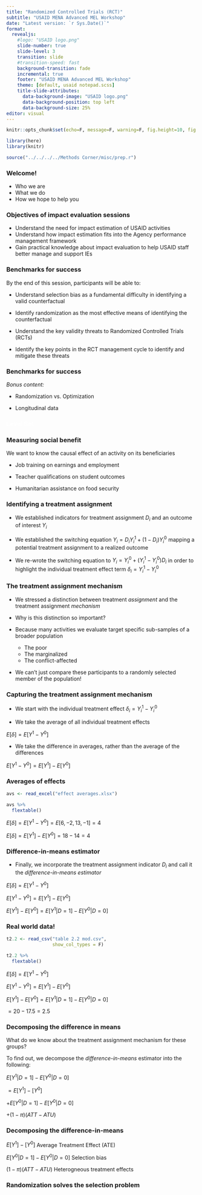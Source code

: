 ```yaml
---
title: "Randomized Controlled Trials (RCT)"
subtitle: "USAID MENA Advanced MEL Workshop"
date: "Latest version: `r Sys.Date()`"
format: 
  revealjs:
    #logo: "USAID logo.png"
    slide-number: true
    slide-level: 3
    transition: slide
    #transition-speed: fast
    background-transition: fade
    incremental: true
    footer: "USAID MENA Advanced MEL Workshop"
    theme: [default, usaid notepad.scss]
    title-slide-attributes: 
      data-background-image: "USAID logo.png"
      data-background-position: top left
      data-background-size: 25%
editor: visual
---
```


```r

knitr::opts_chunk$set(echo=F, message=F, warning=F, fig.height=10, fig.width=6)

library(here)
library(knitr)

source("../../../../Methods Corner/misc/prep.r")

```

### Welcome!

-   Who we are
-   What we do
-   How we hope to help you

### Objectives of impact evaluation sessions

-   Understand the need for impact estimation of USAID activities
-   Understand how impact estimation fits into the Agency performance management framework
-   Gain practical knowledge about impact evaluation to help USAID staff better manage and support IEs

### Benchmarks for success

By the end of this session, participants will be able to:

-   Understand selection bias as a fundamental difficulty in identifying a valid counterfactual

-   Identify randomization as the most effective means of identifying the counterfactual

-   Understand the key validity threats to Randomized Controlled Trials (RCTs)

-   Identify the key points in the RCT management cycle to identify and mitigate these threats

### Benchmarks for success

*Bonus content:*

-   Randomization vs. Optimization

-   Longitudinal data

### [Level Set]{style="color:white;"} {background-color="#002F6C"}

### Measuring social benefit

We want to know the causal effect of an activity on its beneficiaries

-   Job training on earnings and employment

-   Teacher qualifications on student outcomes

-   Humanitarian assistance on food security

### Identifying a treatment assignment

- We established indicators for treatment assignment $D_i$ and an outcome of interest $Y_i$

- We established the switching equation $Y_i=D_iY_i^1+(1-D_i)Y_i^0$ mapping a potential treatment assignment to a realized outcome

- We re-wrote the switching equation to $Y_i=Y_i^0+(Y_i^1-Y_i^0)D_i$ in order to highlight the individual treatment effect term $\delta_i=Y_i^1-Y_i^0$

### The treatment assignment mechanism

-   We stressed a distinction between treatment *assignment* and the treatment assignment *mechanism*

-   Why is this distinction so important?

-   Because many activities we evaluate target specific sub-samples of a broader population

    -   The poor
    -   The marginalized
    -   The conflict-affected

-   We can't just compare these participants to a randomly selected member of the population!

### Capturing the treatment assignment mechanism 

- We start with the individual treatment effect $\delta_i=Y_i^1-Y_i^0$

- We take the average of all individual treatment effects

$E\bigr[\delta\bigr]=E\bigr[Y^1-Y^0\bigr]$

- We take the difference in averages, rather than the average of the differences

$E\bigr[Y^1-Y^0\bigr]=E\bigr[Y^1\bigr]-E\bigr[Y^0\bigr]$

### Averages of effects

```r
avs <- read_excel("effect averages.xlsx")

avs %>%
  flextable()

```

$E\bigr[\delta\bigr]=E\bigr[Y^1-Y^0\bigr]=E\bigr[6,-2,13,-1\bigr]=4$

$E\bigr[\delta\bigr]=E\bigr[Y^1\bigr]-E\bigr[Y^0\bigr]=18-14=4$

### Difference-in-means estimator

- Finally, we incorporate the treatment assignment indicator $D_i$ and call it the *difference-in-means estimator*

$E\bigr[\delta\bigr]=E\bigr[Y^1-Y^0\bigr]$ 

$E\bigr[Y^1-Y^0\bigr]=E\bigr[Y^1\bigr]-E\bigr[Y^0\bigr]$ 

$E\bigr[Y^1\bigr]-E\bigr[Y^0\bigr]=E\bigr[Y^1|D=1\bigr]-E\bigr[Y^0|D=0\bigr]$ 

### Real world data!

```r

t2.2 <- read_csv("table 2.2 mod.csv",
                 show_col_types = F)

t2.2 %>%
  flextable()

```

$E\bigr[\delta\bigr]=E\bigr[Y^1-Y^0\bigr]$ 

$E\bigr[Y^1-Y^0\bigr]=E\bigr[Y^1\bigr]-E\bigr[Y^0\bigr]$ 

$E\bigr[Y^1\bigr]-E\bigr[Y^0\bigr]=E\bigr[Y^1|D=1\bigr]-E\bigr[Y^0|D=0\bigr]$

$=20-17.5=2.5$

### Decomposing the difference in means

What do we know about the treatment assignment mechanism for these groups? 

To find out, we decompose the *difference-in-means* estimator into the following: 

$E\bigr[Y^1|D=1\bigr]-E\bigr[Y^0|D=0\bigr]$

$=E\bigr[Y^1\bigr]-\bigr[Y^0\bigr]$ 

$+E\bigr[Y^0|D=1\bigr]-E\bigr[Y^0|D=0\bigr]$

$+(1-\pi)(ATT-ATU)$

### Decomposing the difference-in-means

$E\bigr[Y^1\bigr]-\bigr[Y^0\bigr]$ 
Average Treatment Effect (ATE)

$E\bigr[Y^0|D=1\bigr]-E\bigr[Y^0|D=0\bigr]$ 
Selection bias

$(1-\pi)(ATT-ATU)$ 
Heterogneous treatment effects

### Randomization solves the selection problem






















